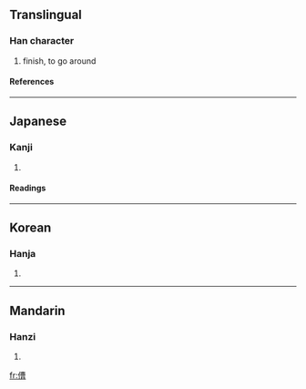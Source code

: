 ==Translingual==
===Han character===
{{Han char|rad=人|as=11|sn=13|four=2426<sub>6</sub>|canj=人廿田日 (OTWA)}}
# finish, to go around
====References====
{{Han ref|kx=0114.120|dkj=01008|dj=0242.210|hdz=10209.030|uh=50AE|ud=20654|bh=DCB7|bd=56503}}
----
==Japanese==
===Kanji===
{{ja-kanji|grade=|rs=人11}}
# {{defn|Japanese}}
====Readings====
{{ja-readings|on=[[そう]] (sō), [[ぞう]] (zō)|kun=[[おわる]] (owaru), [[めぐる]] (meguru)}}
----
==Korean==
===Hanja===
{{ko-hanja|hangeul=조|rv=jo|mr=cho}}
# {{defn|Korean}}
----
==Mandarin==
===Hanzi===
{{cmn-hanzi|pin=[[cáo]] (cao2), [[zāo]] (zao1)|wg=ts'ao<sup>2</sup>, tsao<sup>1</sup>}}
# {{defn|Mandarin}}

[[fr:傮]]